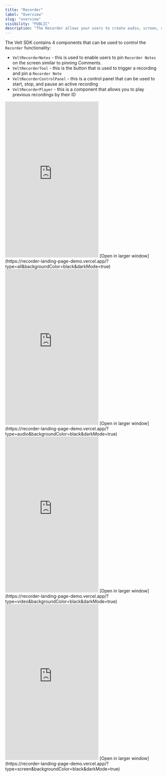 ```yaml
---
title: "Recorder"
label: "Overview"
slug: "overview"
visibility: "PUBLIC"
description: "The Recorder allows your users to create audio, screen, and video recordings all with the click of a button."
---
```




The Velt SDK contains 4 components that can be used to control the `Recorder` functionality:
 - `VeltRecorderNotes` - this is used to enable users to pin `Recorder Notes` on the screen similar to pinning Comments.
 - `VeltRecorderTool` - this is the button that is used to trigger a recording and pin a `Recorder Note`
 - `VeltRecorderControlPanel` - this is a control panel that can be used to start, stop, and pause an active recording
 - `VeltRecorderPlayer` - this is a component that allows you to play previous recordings by their ID


<Tabs>
  <Tab title="All">
    <Frame>
    <iframe
      src="https://recorder-landing-page-demo.vercel.app/?type=all&backgroundColor=black&darkMode=true"
      allow="camera; microphone"
      scrolling="no"
      frameBorder="0"
      className="w-full"
      height="500px"
    ></iframe>
    </Frame>
    [Open in larger window](https://recorder-landing-page-demo.vercel.app/?type=all&backgroundColor=black&darkMode=true)

  </Tab>
  <Tab title="Audio">
    <Frame>
    <iframe
      src="https://recorder-landing-page-demo.vercel.app/?type=audio&backgroundColor=black&darkMode=true"
      allow="camera; microphone"
      scrolling="no"
      frameBorder="0"
      className="w-full"
      height="500px"
    ></iframe>
    </Frame>
    [Open in larger window](https://recorder-landing-page-demo.vercel.app/?type=audio&backgroundColor=black&darkMode=true)

  </Tab>
  <Tab title="Video">
    <Frame>
    <iframe
      src="https://recorder-landing-page-demo.vercel.app/?type=video&backgroundColor=black&darkMode=true"
      allow="camera; microphone"
      scrolling="no"
      frameBorder="0"
      className="w-full"
      height="500px"
    ></iframe>
    </Frame>
    [Open in larger window](https://recorder-landing-page-demo.vercel.app/?type=video&backgroundColor=black&darkMode=true)

  </Tab>
  <Tab title="Screen">
    <Frame>
    <iframe
      src="https://recorder-landing-page-demo.vercel.app/?type=screen&backgroundColor=black&darkMode=true"
      allow="camera; microphone"
      scrolling="no"
      frameBorder="0"
      className="w-full"
      height="500px"
    ></iframe>
    </Frame>
    [Open in larger window](https://recorder-landing-page-demo.vercel.app/?type=screen&backgroundColor=black&darkMode=true)

  </Tab>
  
</Tabs>



